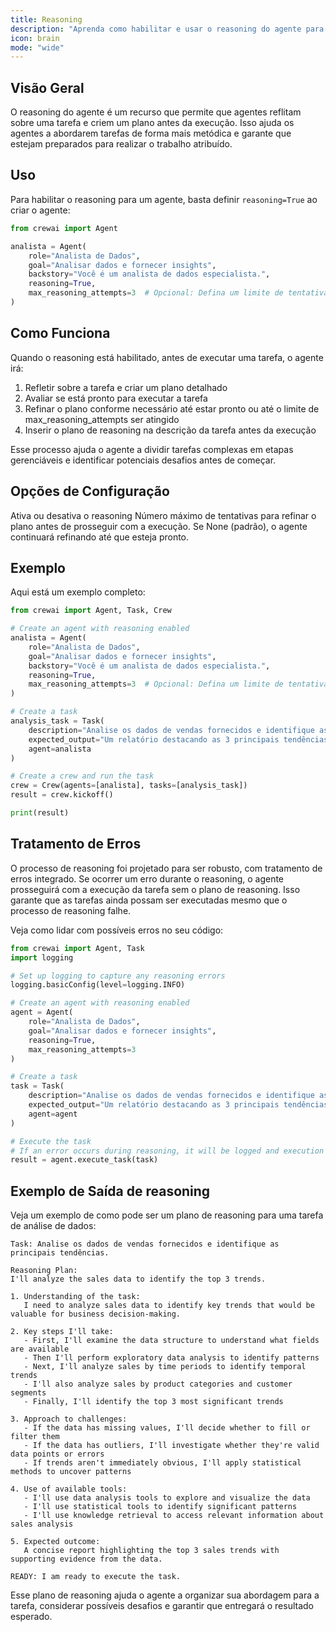 ```yaml
---
title: Reasoning
description: "Aprenda como habilitar e usar o reasoning do agente para aprimorar a execução de tarefas."
icon: brain
mode: "wide"
---
```


## Visão Geral

O reasoning do agente é um recurso que permite que agentes reflitam sobre uma tarefa e criem um plano antes da execução. Isso ajuda os agentes a abordarem tarefas de forma mais metódica e garante que estejam preparados para realizar o trabalho atribuído.

## Uso

Para habilitar o reasoning para um agente, basta definir `reasoning=True` ao criar o agente:

```python
from crewai import Agent

analista = Agent(
    role="Analista de Dados",
    goal="Analisar dados e fornecer insights",
    backstory="Você é um analista de dados especialista.",
    reasoning=True,
    max_reasoning_attempts=3  # Opcional: Defina um limite de tentativas de reasoning
)
```

## Como Funciona

Quando o reasoning está habilitado, antes de executar uma tarefa, o agente irá:

1. Refletir sobre a tarefa e criar um plano detalhado
2. Avaliar se está pronto para executar a tarefa
3. Refinar o plano conforme necessário até estar pronto ou até o limite de max_reasoning_attempts ser atingido
4. Inserir o plano de reasoning na descrição da tarefa antes da execução

Esse processo ajuda o agente a dividir tarefas complexas em etapas gerenciáveis e identificar potenciais desafios antes de começar.

## Opções de Configuração

<ParamField body="reasoning" type="bool" default="False">
    Ativa ou desativa o reasoning
</ParamField>

<ParamField body="max_reasoning_attempts" type="int" default="None">
    Número máximo de tentativas para refinar o plano antes de prosseguir com a execução. Se None (padrão), o agente continuará refinando até que esteja pronto.
</ParamField>

## Exemplo

Aqui está um exemplo completo:

```python
from crewai import Agent, Task, Crew

# Create an agent with reasoning enabled
analista = Agent(
    role="Analista de Dados",
    goal="Analisar dados e fornecer insights",
    backstory="Você é um analista de dados especialista.",
    reasoning=True,
    max_reasoning_attempts=3  # Opcional: Defina um limite de tentativas de reasoning
)

# Create a task
analysis_task = Task(
    description="Analise os dados de vendas fornecidos e identifique as principais tendências.",
    expected_output="Um relatório destacando as 3 principais tendências de vendas.",
    agent=analista
)

# Create a crew and run the task
crew = Crew(agents=[analista], tasks=[analysis_task])
result = crew.kickoff()

print(result)
```

## Tratamento de Erros

O processo de reasoning foi projetado para ser robusto, com tratamento de erros integrado. Se ocorrer um erro durante o reasoning, o agente prosseguirá com a execução da tarefa sem o plano de reasoning. Isso garante que as tarefas ainda possam ser executadas mesmo que o processo de reasoning falhe.

Veja como lidar com possíveis erros no seu código:

```python
from crewai import Agent, Task
import logging

# Set up logging to capture any reasoning errors
logging.basicConfig(level=logging.INFO)

# Create an agent with reasoning enabled
agent = Agent(
    role="Analista de Dados",
    goal="Analisar dados e fornecer insights",
    reasoning=True,
    max_reasoning_attempts=3
)

# Create a task
task = Task(
    description="Analise os dados de vendas fornecidos e identifique as principais tendências.",
    expected_output="Um relatório destacando as 3 principais tendências de vendas.",
    agent=agent
)

# Execute the task
# If an error occurs during reasoning, it will be logged and execution will continue
result = agent.execute_task(task)
```

## Exemplo de Saída de reasoning

Veja um exemplo de como pode ser um plano de reasoning para uma tarefa de análise de dados:

```
Task: Analise os dados de vendas fornecidos e identifique as principais tendências.

Reasoning Plan:
I'll analyze the sales data to identify the top 3 trends.

1. Understanding of the task:
   I need to analyze sales data to identify key trends that would be valuable for business decision-making.

2. Key steps I'll take:
   - First, I'll examine the data structure to understand what fields are available
   - Then I'll perform exploratory data analysis to identify patterns
   - Next, I'll analyze sales by time periods to identify temporal trends
   - I'll also analyze sales by product categories and customer segments
   - Finally, I'll identify the top 3 most significant trends

3. Approach to challenges:
   - If the data has missing values, I'll decide whether to fill or filter them
   - If the data has outliers, I'll investigate whether they're valid data points or errors
   - If trends aren't immediately obvious, I'll apply statistical methods to uncover patterns

4. Use of available tools:
   - I'll use data analysis tools to explore and visualize the data
   - I'll use statistical tools to identify significant patterns
   - I'll use knowledge retrieval to access relevant information about sales analysis

5. Expected outcome:
   A concise report highlighting the top 3 sales trends with supporting evidence from the data.

READY: I am ready to execute the task.
```

Esse plano de reasoning ajuda o agente a organizar sua abordagem para a tarefa, considerar possíveis desafios e garantir que entregará o resultado esperado.
